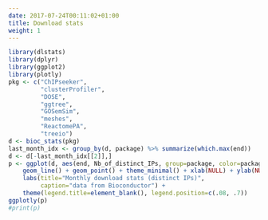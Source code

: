 ```yaml
---
date: 2017-07-24T00:11:02+01:00
title: Download stats
weight: 1
---
```



```r
library(dlstats)
library(dplyr)
library(ggplot2)
library(plotly)
pkg <- c("ChIPseeker",
         "clusterProfiler",
         "DOSE",
         "ggtree",
         "GOSemSim",
         "meshes",
         "ReactomePA",
         "treeio")
d <- bioc_stats(pkg)
last_month_idx <- group_by(d, package) %>% summarize(which.max(end))
d <- d[-last_month_idx[[2]],]
p <- ggplot(d, aes(end, Nb_of_distinct_IPs, group=package, color=package)) +
    geom_line() + geom_point() + theme_minimal() + xlab(NULL) + ylab(NULL) +
    labs(title="Monthly download stats (distinct IPs)",
         caption="data from Bioconductor") +
    theme(legend.title=element_blank(), legend.position=c(.08, .7))
ggplotly(p)
#print(p)
```

